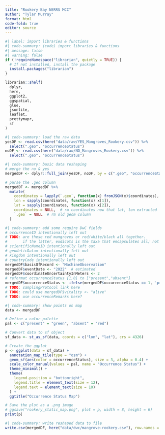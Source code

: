 ```yaml
---
title: "Rookery Bay NERRS MCC"
author: "Tylar Murray"
format: html
code-fold: true
editor: source
---
```


```R
#| label: import libraries & functions
#| code-summary: (code) import libraries & functions
#| message: false
#| warning: false
if (!requireNamespace("librarian", quietly = TRUE)) {
  # If not installed, install the package
  install.packages("librarian")
}

librarian::shelf(
  dplyr,
  here,
  ggplot2,
  ggspatial,
  glue,
  jsonlite,
  leaflet,
  prettymapr,
  sf
)
```

```R
#| code-summary: load the raw data
yesDF <- read.csv(here("data/raw/YES_Mangroves_Rookery.csv")) %>%
  select(".geo", "occurrenceStatus")
noDF <- read.csv(here("data/raw/NO_Mangroves_Rookery.csv")) %>%
  select(".geo", "occurrenceStatus")
```
```R
#| code-summary: basic data reshaping
# merge the no & yes
mergedDF <- dplyr::full_join(yesDF, noDF, by = c(".geo", "occurrenceStatus"))

# parse the .geo column
mergedDF <- mergedDF %>%
  mutate(
    coordinates = lapply(`.geo`, function(x) fromJSON(x)$coordinates),
    lon = sapply(coordinates, function(x) x[1]),
    lat = sapply(coordinates, function(x) x[2]),
    coordinates = NULL,  # rm coordinates now that lat, lon extracted
    `.geo` = NULL  # rm old geom column
  )
```

```R
#| code-summary: add some require DwC fields
# occurrenceID intentionally left out
# TODO: are these red mangroves or red/white/black all together.
#       if the latter, eudicots is the taxa that encapsulates all; not helpful. 
# scientificNameID intentionally left out
# geodeticDatum intentionally left out
# kingdom intentionally left out
# countryCode intentionally left out
mergedDF$basisOfRecord <- "MachineObservation"
mergedDF$eventDate <- "2022"  # estimated
mergedDF$coordinateUncertaintyInMeters <- 2
# reformat occurrenceStatus [1,0] to ["present","absent"]
mergedDF$occurrenceStatus <- ifelse(mergedDF$occurrenceStatus == 1, 'present', 'absent')
# TODO: samplingProtocol link here
# TODO: could use mergedDF$vitality <- "alive"
# TODO: use occurrenceRemarks here?
```

```R
#| code-summary: show points on map
data <- mergedDF

# Define a color palette
pal <- c("present" = "green", "absent" = "red")

# Convert data to sf object
sf_data <- st_as_sf(data, coords = c("lon", "lat"), crs = 4326)

# Create the ggplot
p <- ggplot(data = sf_data) +
  annotation_map_tile(type = "osm") +
  geom_sf(aes(color = occurrenceStatus), size = 3, alpha = 0.4) +
  scale_color_manual(values = pal, name = "Occurrence Status") +
  theme_minimal() +
  theme(
    legend.position = "bottomright",
    legend.title = element_text(size = 12),
    legend.text = element_text(size = 10)
  ) +
  ggtitle("Occurrence Status Map")

# Save the plot as a .png image
# ggsave("rookery_static_map.png", plot = p, width = 8, height = 6)
print(p)

```

```R
#| code-summary: write reshaped data to file
write.csv(mergedDF, here("data/dwc/mangrove-rookery.csv"), row.names = FALSE)
```   
